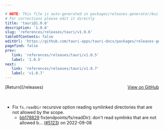 ```yaml
---

# NOTE: This file is auto-generated in packages/releases-generator/build.ts
# For corrections please edit it directly
title: 'tauri@1.0.6'
description: '1.0.6'
slug: 'references/releases/tauri/v1.0.6'
tableOfContents: false
editUrl: 'https://github.com/tauri-apps/tauri-docs/packages/releases-generator/build.ts'
pagefind: false
prev:
   link: 'references/releases/tauri/v1.0.5'
   label: '1.0.5'
next:
   link: 'references/releases/tauri/v1.0.7'
   label: 'v1.0.7'
---
```


<div style="margin-bottom:3rem; display: flex; justify-content: space-between; align-items: center"><span>[Return](/releases)</span><span><a href="https://github.com/tauri-apps/tauri/releases/tag/tauri-v1.0.6">View on GitHub</a></span></div>

- Fix `fs.readDir` recursive option reading symlinked directories that are not allowed by the scope.
  - [bb178829](https://www.github.com/tauri-apps/tauri/commit/bb178829086e80916f9be190f02d83bc25802799) fix(endpoints/fs/readDir): don&#39;t read symlinks that are not allowed b… ([#5123](https://www.github.com/tauri-apps/tauri/pull/5123)) on 2022-09-08

